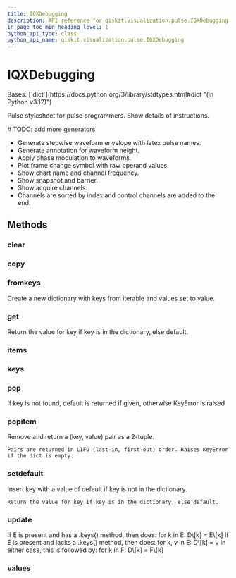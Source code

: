 ```yaml
---
title: IQXDebugging
description: API reference for qiskit.visualization.pulse.IQXDebugging
in_page_toc_min_heading_level: 1
python_api_type: class
python_api_name: qiskit.visualization.pulse.IQXDebugging
---
```


# IQXDebugging

<Class id="qiskit.visualization.pulse.IQXDebugging" github="https://github.com/qiskit/qiskit/tree/stable/0.45/qiskit/visualization/pulse_v2/stylesheet.py" signature="qiskit.visualization.pulse.IQXDebugging(**kwargs)">
  Bases: [`dict`](https://docs.python.org/3/library/stdtypes.html#dict "(in Python v3.12)")

  Pulse stylesheet for pulse programmers. Show details of instructions.

  \# TODO: add more generators

  *   Generate stepwise waveform envelope with latex pulse names.
  *   Generate annotation for waveform height.
  *   Apply phase modulation to waveforms.
  *   Plot frame change symbol with raw operand values.
  *   Show chart name and channel frequency.
  *   Show snapshot and barrier.
  *   Show acquire channels.
  *   Channels are sorted by index and control channels are added to the end.

  ## Methods

  ### clear

  <Function id="qiskit.visualization.pulse.IQXDebugging.clear" name="clear" signature="clear() → None.  Remove all items from D." />

  ### copy

  <Function id="qiskit.visualization.pulse.IQXDebugging.copy" name="copy" signature="copy() → a shallow copy of D" />

  ### fromkeys

  <Function id="qiskit.visualization.pulse.IQXDebugging.fromkeys" name="fromkeys" signature="fromkeys(value=None, /)">
    Create a new dictionary with keys from iterable and values set to value.
  </Function>

  ### get

  <Function id="qiskit.visualization.pulse.IQXDebugging.get" name="get" signature="get(key, default=None, /)">
    Return the value for key if key is in the dictionary, else default.
  </Function>

  ### items

  <Function id="qiskit.visualization.pulse.IQXDebugging.items" name="items" signature="items() → a set-like object providing a view on D's items" />

  ### keys

  <Function id="qiskit.visualization.pulse.IQXDebugging.keys" name="keys" signature="keys() → a set-like object providing a view on D's keys" />

  ### pop

  <Function id="qiskit.visualization.pulse.IQXDebugging.pop" name="pop" signature="pop(k[, d]) → v, remove specified key and return the corresponding value.">
    If key is not found, default is returned if given, otherwise KeyError is raised
  </Function>

  ### popitem

  <Function id="qiskit.visualization.pulse.IQXDebugging.popitem" name="popitem" signature="popitem()">
    Remove and return a (key, value) pair as a 2-tuple.

    Pairs are returned in LIFO (last-in, first-out) order. Raises KeyError if the dict is empty.
  </Function>

  ### setdefault

  <Function id="qiskit.visualization.pulse.IQXDebugging.setdefault" name="setdefault" signature="setdefault(key, default=None, /)">
    Insert key with a value of default if key is not in the dictionary.

    Return the value for key if key is in the dictionary, else default.
  </Function>

  ### update

  <Function id="qiskit.visualization.pulse.IQXDebugging.update" name="update" signature="update([E, ]**F) → None.  Update D from dict/iterable E and F.">
    If E is present and has a .keys() method, then does: for k in E: D\[k] = E\[k] If E is present and lacks a .keys() method, then does: for k, v in E: D\[k] = v In either case, this is followed by: for k in F: D\[k] = F\[k]
  </Function>

  ### values

  <Function id="qiskit.visualization.pulse.IQXDebugging.values" name="values" signature="values() → an object providing a view on D's values" />
</Class>

